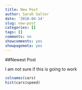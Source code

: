 ```yaml
---
title: New Post
author: Sarah Salter
date: '2018-04-14'
slug: new-post
categories: []
tags: []
comments: no
showcomments: yes
showpagemeta: yes
---
```


##Newest Post

I am not sure if this is going to work

```r
colnames(cars)
hist(cars$speed)
```
